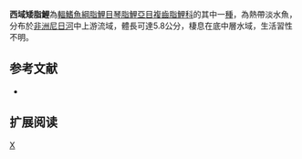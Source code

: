 {{Speciesbox 
| genus = Nannocharax
| species = occidentalis
| status = LC
| status_system = IUCN3.1
| authority =  [[Daget|Daget]], 1959
| synonyms = *''Nannocharax niloticus occidentalis,Daget, 1959''
*''Nannocharax niloticus gracilis,Daget, 1954''
}}
'''西域矮脂鯉'''為[[輻鰭魚綱|輻鰭魚綱]][[脂鯉目|脂鯉目]][[琴脂鯉亞目|琴脂鯉亞目]][[複齒脂鯉科|複齒脂鯉科]]的其中一[[種|種]]，為熱帶淡水魚，分布於[[非洲|非洲]][[尼日河|尼日河]]中上游流域，體長可達5.8公分，棲息在底中層水域，生活習性不明。

==参考文献==
{{refbegin}}
*{{FishBase_species|genus=Nannocharax|species=occidentalis|year=2014|month=2}}
{{refend}}

== 扩展阅读 ==
{{refbegin}}
{{wikispecies-inline|Nannocharax occidentalis|西域矮脂鯉}}
{{refend}}

{{Taxonbar|from=Q5670657}}

[[Category:矮脂鯉屬|X]]


{{魚類小作品}}
